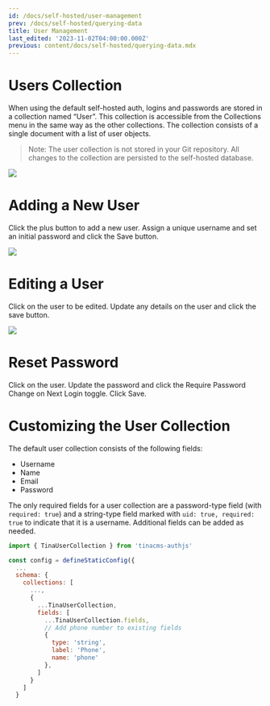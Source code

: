 ```yaml
---
id: /docs/self-hosted/user-management
prev: /docs/self-hosted/querying-data
title: User Management
last_edited: '2023-11-02T04:00:00.000Z'
previous: content/docs/self-hosted/querying-data.mdx
---
```


# Users Collection

When using the default self-hosted auth, logins and passwords are stored in a collection named “User”. This collection is accessible from the Collections menu in the same way as the other collections. The collection consists of a single document with a list of user objects.

> Note: The user collection is not stored in your Git repository. All changes to the collection are persisted to the self-hosted database.

![](https://res.cloudinary.com/forestry-demo/image/upload/v1698949345/self-hosted/user_management_users_collection_small_gjxgld.png)

# Adding a New User

Click the plus button to add a new user. Assign a unique username and set an initial password and click the Save button.

![](https://res.cloudinary.com/forestry-demo/image/upload/v1698938355/self-hosted/user_management_list_users_woxeve.png)

# Editing a User

Click on the user to be edited. Update any details on the user and click the save button.

![](https://res.cloudinary.com/forestry-demo/image/upload/v1698938359/self-hosted/user_management_edit_user_mhebwp.png)

# Reset Password

Click on the user. Update the password and click the Require Password Change on Next Login toggle. Click Save.

# Customizing the User Collection

The default user collection consists of the following fields:

* Username
* Name
* Email
* Password

The only required fields for a user collection are a password-type field (with `required: true`) and a string-type field marked with `uid: true, required: true` to indicate that it is a username. Additional fields can be added as needed.

```js
import { TinaUserCollection } from 'tinacms-authjs'

const config = defineStaticConfig({
  ...
  schema: {
    collections: [
      ...,
      {
        ...TinaUserCollection,
        fields: [
          ...TinaUserCollection.fields,
          // Add phone number to existing fields
          {
            type: 'string',
            label: 'Phone',
            name: 'phone'
          },
        ]
      }
    ]
  }
```
